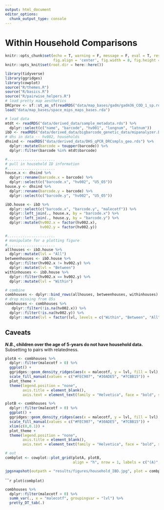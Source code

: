 ```yaml
---
output: html_document
editor_options: 
  chunk_output_type: console
---
```


# Within Household Comparisons

```r
knitr::opts_chunk$set(echo = T, warning = F, message = F, eval = T, results = 'hide',
                      fig.align = 'center', fig.width = 8, fig.height = 8)
knitr::opts_knit$set(root.dir = here::here())
```
```r
library(tidyverse)
library(ggridges)
library(cowplot)
source("R/themes.R")
source("R/basics.R")
source("R/pairwise_helpers.R")
# load pretty map aesthetics 
DRCprov <- sf::st_as_sf(readRDS("data/map_bases/gadm/gadm36_COD_1_sp.rds"))
load("data/map_bases/space_mips_maps_bases.rda")

# load data
mtdt <- readRDS("data/derived_data/sample_metadata.rds") %>% 
  dplyr::select(c("name", "barcode", "hv001", "longnum", "latnum"))
ibD <- readRDS("data/derived_data/bigbarcode_genetic_data/mipanalyzer.DRCibD.long.mtdt.rds")
# dhs in data -- hv002, households
dhsind <- readRDS("data/derived_data/DHS_qPCR_DRCsmpls_geo.rds") %>% 
  dplyr::mutate(barcode = toupper(barcode)) %>% 
  dplyr::filter(barcode %in% mtdt$barcode)

```


```r
#...................... 
# pull in household ID information
#......................
house.x <- dhsind %>% 
  dplyr::rename(barcode.x = barcode) %>% 
  dplyr::select(c("barcode.x", "hv002", "U5_O5"))
house.y <- dhsind %>% 
  dplyr::rename(barcode.y = barcode) %>% 
  dplyr::select(c("barcode.y", "hv002", "U5_O5"))

ibD.house <- ibD %>% 
  dplyr::select(c("barcode.x", "barcode.y", "malecotf")) %>% 
  dplyr::left_join(., house.x, by = "barcode.x") %>% 
  dplyr::left_join(., house.y, by = "barcode.y") %>% 
  dplyr::mutate(hv002.x = factor(hv002.x),
                hv002.y = factor(hv002.y))

#...................... 
# manipulate for a plotting figure
#......................
allhouses <- ibD.house %>% 
  dplyr::mutate(lvl = "All")
betweenhouses <- ibD.house %>% 
  dplyr::filter(hv002.x != hv002.y) %>% 
  dplyr::mutate(lvl = "Between")
withinhouses <- ibD.house %>% 
  dplyr::filter(hv002.x == hv002.y) %>% 
  dplyr::mutate(lvl = "Within")

# combine
combhouses <- dplyr::bind_rows(allhouses, betweenhouses, withinhouses)
# drop missing from O5s
combhouses <- combhouses %>% 
   dplyr::filter(!is.na(hv002.x)) %>%
  dplyr::filter(!is.na(hv002.y)) %>% 
  dplyr::mutate(lvl = factor(lvl, levels = c("Within", "Between", "All")))

```

## Caveats
**_N.B._, children over the age of 5-years do not have household data.**  
Subsetting to pairs with relatedness. 

```r
plotA <- combhouses %>% 
  dplyr::filter(malecotf > 0) %>% 
  ggplot() + 
  ggridges::geom_density_ridges(aes(x = malecotf, y = lvl, fill = lvl), color = "transparent") +
  scale_fill_manual(values = c("#FEC907", "#30ADE5", "#7CBB15")) +
  plot_theme + 
  theme(legend.position = "none",
        axis.title = element_blank(),
        axis.text = element_text(family = "Helvetica", face = "bold", size = 12))

plotB <- combhouses %>% 
  dplyr::filter(malecotf > 0) %>% 
  ggplot() + 
  ggridges::geom_density_ridges(aes(x = malecotf, y = lvl, fill = lvl), color = "transparent") +
  scale_fill_manual(values = c("#FEC907", "#30ADE5", "#7CBB15")) +
  xlim(c(0,0.1)) + 
  plot_theme + 
  theme(legend.position = "none",
        axis.title = element_blank(),
        axis.text = element_text(family = "Helvetica", face = "bold", size = 12))

# out
combplot <- cowplot::plot_grid(plotA, plotB, 
                               align = "h", nrow = 1, labels = c("(A)", "(B)"))

jpgsnapshot(outpath = "results/figures/household_IBD.jpg", plot = combplot)

```
``````r
plot(combplot)
```
```r

combhouses %>% 
  dplyr::filter(malecotf > 0) %>% 
  summ_var(., x = "malecotf", groupingvar = "lvl") %>% 
  pretty_DT_tab(.)

```
